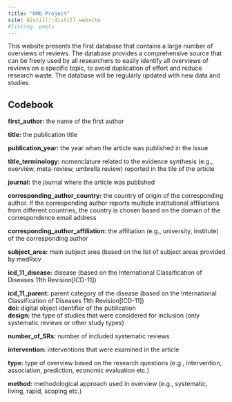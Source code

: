 ```yaml
---
title: "OMG Project"
site: distill::distill_website
#listing: posts
---
```


This website presents the first database that contains a large number of overviews of reviews. The database provides a
comprehensive source that can be freely used by all researchers to easily identify all overviews of reviews on a specific topic, to avoid duplication of effort and reduce research waste. 
The database will be regularly updated with new data and studies.


## Codebook

**first_author:** the name of the first author

**title:** the publication title 

**publication_year:** the year when the article was published in the issue

**title_terminology:** nomenclature related to the evidence synthesis (e.g., overview, meta-review, umbrella review) reported in the tile of the article

**journal:** the journal where the article was published

**corresponding_author_country:** the country of origin of the corresponding author. If the corresponding author reports multiple institutional affiliations from different countries, the country is chosen based on the domain of the correspondence email address

**corresponding_author_affiliation:** the affiliation (e.g., university, institute) of the corresponding author

**subject_area:** main subject area (based on the list of subject areas provided by medRxiv

**icd_11_disease:** disease (based on the International Classification of Diseases 11th Revision[ICD-11])

**icd_11_parent:** parent category of the disease (based on the International Classification of Diseases 11th Revision[ICD-11])                   
**doi:** digital object identifier of the publication                
**design:** the type of studies that were considered for inclusion (only systematic reviews or other study types)

**number_of_SRs:** number of included systematic reviews

**intervention:** interventions that were examined in the article

**type:** type of overview based on the research questions (e.g., intervention, association, prediction, economic evaluation etc.)

**method:** methodological approach used in overview (e.g., systematic, living, rapid, scoping etc.)
